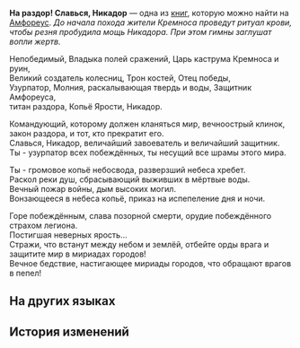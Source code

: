 {{Книга Инфобокс
|id           = 448
|Название     = На раздор! Славься, Никадор
|Изображение  = Предмет To Strife- Praise Nikador.png
|Мир          = Амфореус
|Томов        = 1
|Автор        = <!--нужно добавить-->
|Описание     = Песнопения кремносцев во славу Никадора эхом отдаются в храме Раздора и на полях сражений.
|Том1         = {{tx}}
|Источник1    = {{tx|Отсутствует источник}}
|Персонажи    = 
|Фракции      = 
}}
'''На раздор! Славься, Никадор''' — одна из [[Книги|книг]], которую можно найти на [[Амфореус]].
<!--
==Получение==
<gallery>
Книга НАЗВАНИЕ.png|НАЗВАНИЕ
Локация НАЗВАНИЕ.png|Расположение на карте. Ближайший пространственный якорь «[[НАЗВАНИЕ]]»
</gallery>
-->
''До начала похода жители Кремноса проведут ритуал крови, чтобы резня пробудила мощь Никадора. При этом гимны заглушат вопли жертв.''

Непобедимый, Владыка полей сражений, Царь каструма Кремноса и руин,<br />
Великий создатель колесниц, Трон костей, Отец победы,<br />
Узурпатор, Молния, раскалывающая твердь и воды, Защитник Амфореуса,<br />
титан раздора, Копьё Ярости, Никадор.

Командующий, которому должен кланяться мир, вечноострый клинок, закон раздора, и тот, кто прекратит его.<br />
Славься, Никадор, величайший завоеватель и величайший защитник.<br />
Ты - узурпатор всех побеждённых, ты несущий все шрамы этого мира.

Ты - громовое копьё небосвода, разверзший небеса хребет.<br />
Раскол реки душ, сбрасывающий выживших в мёртвые воды.<br />
Вечный пожар войны, дым высоких могил.<br />
Вонзающееся в небеса копьё, приказ на испепеление дня и ночи.

Горе побеждённым, слава позорной смерти, орудие побеждённого страхом легиона.<br />
Постигшая неверных ярость...<br />
Стражи, что встанут между небом и землёй, отбейте орды врага и защитите мир в мириадах городов!<br />
Вечное бедствие, настигающее мириады городов, что обращают врагов в пепел!

==На других языках==
{{На других языках
|en   = To Strife: Praise Nikador
|zhs  = 致纷争：礼赞尼卡多利
|zht  = 致紛爭：禮讚尼卡多利
|ja   = 紛争へ：ニカドリーを称えて
|ko   = 분쟁을 향해: 니카도르 예찬
|es   = Para el Conflicto: Alabado sea Nikador
|fr   = Au Conflit&nbsp;: Loué soit Nikador
|ru   = На раздор! Славься, Никадор
|th   = แด่ปฏิปักษ์: สรรเสริญ Nikador
|vi   = Gửi Titan Phân Tranh: Ca Ngợi Nikador
|de   = An den Zwist: Gelobt sei Nikador
|id   = Untuk Pertikaian: Puji Nikador
|pt   = Ao Conflito: Ode a Nikador
}}

==История изменений==
{{История изменений|3.0}}